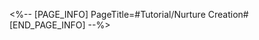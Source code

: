 <%-- [PAGE_INFO]
PageTitle=#Tutorial/Nurture Creation#
[END_PAGE_INFO] --%>
{{Tutorial
|sort      = 960101
|title     = Nurture Creation
|subtitle  = 
|type      = 
|about     = 
|image1    = Tutorial Nurture Creation 1.png{{subst:void|<!--$UPLOAD:<<SpriteOutput/TutorialPic/TutorialPage_960101.png>-<Tutorial Nurture Creation 1.png>-<Tutorial Files>>-->}}
|text1     = In the Lifeform Oven, the {{Color|h|nobold=1|Base Traits}} of the two parental creations have a {{Color|h|nobold=1|random chance of being inherited}} by new creations.
|image2    = Tutorial Nurture Creation 2.png{{subst:void|<!--$UPLOAD:<<SpriteOutput/TutorialPic/TutorialPage_960102.png>-<Tutorial Nurture Creation 2.png>-<Tutorial Files>>-->}}
|text2     = By {{Color|h|nobold=1|nurturing creations}} and obtaining new traits or rare creations, you can {{Color|h|nobold=1|increase your Research Level}}.
|image3    = Tutorial Nurture Creation 3.png{{subst:void|<!--$UPLOAD:<<SpriteOutput/TutorialPic/TutorialPage_960103.png>-<Tutorial Nurture Creation 3.png>-<Tutorial Files>>-->}}
|text3     = Nurturing can sometimes trigger {{Color|h|nobold=1|Mutation Events}}. After depositing the materials needed, creations obtain {{Color|h|nobold=1|Mutant Traits}}.<br />When triggering {{Color|h|nobold=1|Special Mutations}}, creations can become {{Color|h|nobold=1|rare creations}}.
|image4    = Tutorial Nurture Creation 4.png{{subst:void|<!--$UPLOAD:<<SpriteOutput/TutorialPic/TutorialPage_960104.png>-<Tutorial Nurture Creation 4.png>-<Tutorial Files>>-->}}
|text4     = After you have {{Color|h|nobold=1|all the needed Base Traits}}, the Lifeform Oven will be able to calculate the {{Color|h|nobold=1|Resolution Rate}}.<br />The Resolution Rate indicates {{Color|h|nobold=1|the probability of a mutation occurring}}.
}}